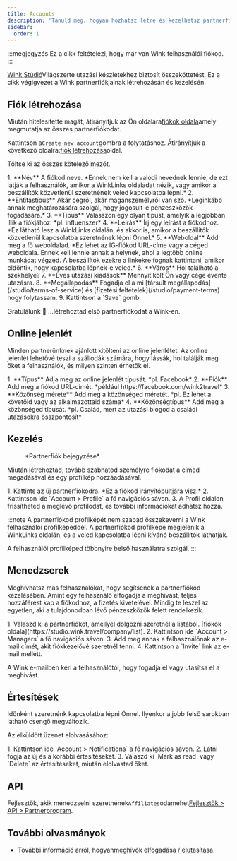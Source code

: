 ```yaml
---
title: Accounts
description: 'Tanuld meg, hogyan hozhatsz létre és kezelhetsz partnerfiókokat a Wink-en.'
sidebar:
  order: 1
---
```


:::megjegyzés
Ez a cikk feltételezi, hogy már van Wink felhasználói fiókod.
:::

[Wink Stúdió](https://studio.wink.travel)Világszerte utazási készletekhez biztosít összeköttetést. Ez a cikk végigvezet a Wink partnerfiókjainak létrehozásán és kezelésén.

## Fiók létrehozása

Miután hitelesítette magát, átirányítjuk az Ön oldalára[fiókok oldala](https://studio.wink.travel/company/list)amely megmutatja az összes partnerfiókodat.

Kattintson a`Create new account`gombra a folytatáshoz. Átirányítjuk a következő oldalra:[fiók létrehozása](https://studio.wink.travel/company/create)oldal.

Töltse ki az összes kötelező mezőt.

<Steps>
  1. **Név** A fiókod neve. *Ennek nem kell a valódi nevednek lennie, de ezt látják a felhasználók, amikor a WinkLinks oldaladat nézik, vagy amikor a beszállítók közvetlenül szeretnének veled kapcsolatba lépni.*
  2. **Entitástípus** Akár cégről, akár magánszemélyről van szó. *Leginkább annak meghatározására szolgál, hogy jogosult-e pénzeszközök fogadására.*
  3. **Típus** Válasszon egy olyan típust, amelyik a legjobban illik a fiókjához. *pl. influenszer*
  4. **Leírás** Írj egy leírást a fiókodhoz. *Ez látható lesz a WinkLinks oldalán, és akkor is, amikor a beszállítók közvetlenül kapcsolatba szeretnének lépni Önnel.*
  5. **Weboldal** Add meg a fő weboldalad. *Ez lehet az IG-fiókod URL-címe vagy a céged weboldala. Ennek kell lennie annak a helynek, ahol a legtöbb online munkádat végzed. A beszállítók ezekre a linkekre fognak kattintani, amikor eldöntik, hogy kapcsolatba lépnek-e veled.*
  6. **Város** Hol található a székhelye?
  7. **Éves utazási kiadások** Mennyit költ Ön vagy cége évente utazásra.
  8. **Megállapodás** Fogadja el a mi [társult megállapodás](/studio/terms-of-service) és [fizetési feltételek](/studio/payment-terms) hogy folytassam.
  9. Kattintson a `Save` gomb.
</Steps>


Gratulálunk 🎉 ...létrehoztad első partnerfiókodat a Wink-en.

## Online jelenlét

Minden partnerünknek ajánlott kitölteni az online jelenlétet. Az online jelenlét lehetővé teszi a szállodák számára, hogy lássák, hol találják meg őket a felhasználók, és milyen szinten érhetők el.

<Steps>
  1. **Típus** Adja meg az online jelenlét típusát. *pl. Facebook*
  2. **Fiók** Add meg a fiókod URL-címét. *például https://facebook.com/wink2travel*
  3. **Közönség mérete** Add meg a közönséged méretét. *pl. Ez lehet a követőid vagy az alkalmazottaid száma*
  4. **Közönségtípus** Add meg a közönséged típusát. *pl. Család, mert az utazási blogod a családi utazásokra összpontosít*
</Steps>


## Kezelés

<figure>
  <CloudinaryImage width="350" height="448" resize="scale" quality="best" alt="Partnerfiók" src="academy/affiliate-account" errorImage="noimage_opaque_nyrtl0.png" />

  <figcaption>*Partnerfiók bejegyzése*</figcaption>
</figure>


Miután létrehoztad, tovább szabhatod személyre fiókodat a címed megadásával és egy profilkép hozzáadásával.

<Steps>
  1. Kattints az új partnerfiókodra. *Ez a fiókod irányítópultjára visz.*
  2. Kattintson ide `Account > Profile` a fő navigációs sávon.
  3. A Profil oldalon frissítheted a meglévő profilodat, és további információkat adhatsz hozzá.
</Steps>


:::note
A partnerfiókod profilképét nem szabad összekeverni a Wink felhasználói profilképeddel. A partnerfiókod profilképe megjelenik a WinkLinks oldalán, és a veled kapcsolatba lépni kívánó beszállítók láthatják.

A felhasználói profilképed többnyire belső használatra szolgál.
:::

## Menedzserek

Meghívhatsz más felhasználókat, hogy segítsenek a partnerfiókod kezelésében. Amint egy felhasználó elfogadja a meghívást, teljes hozzáférést kap a fiókodhoz, a fizetés kivételével. Mindig te leszel az egyetlen, aki a tulajdonodban lévő pénzeszközök felett rendelkezik.

<Steps>
  1. Válaszd ki a partnerfiókot, amellyel dolgozni szeretnél a listából. [fiókok oldala](https://studio.wink.travel/company/list).
  2. Kattintson ide `Account > Managers` a fő navigációs sávon.
  3. Add meg annak a felhasználónak az e-mail címét, akit fiókkezelővé szeretnél tenni.
  4. Kattintson a `Invite` link az e-mail mellett.
</Steps>


A Wink e-mailben kéri a felhasználótól, hogy fogadja el vagy utasítsa el a meghívást.

## Értesítések

Időnként szeretnénk kapcsolatba lépni Önnel. Ilyenkor a jobb felső sarokban látható csengő megváltozik.

Az elküldött üzenet elolvasásához:

<Steps>
  1. Kattintson ide `Account > Notifications` a fő navigációs sávon.
  2. Látni fogja az új és a korábbi értesítéseket.
  3. Válaszd ki `Mark as read` vagy `Delete` az értesítéseket, miután elolvastad őket.
</Steps>


## API

Fejlesztők, akik menedzselni szeretnének`Affiliates`odamehet[Fejlesztők > API > Partnerprogram](/developers/apis/#affiliate-api).

## További olvasmányok

* További információ arról, hogyan[meghívók elfogadása / elutasítása](/user/invites).

